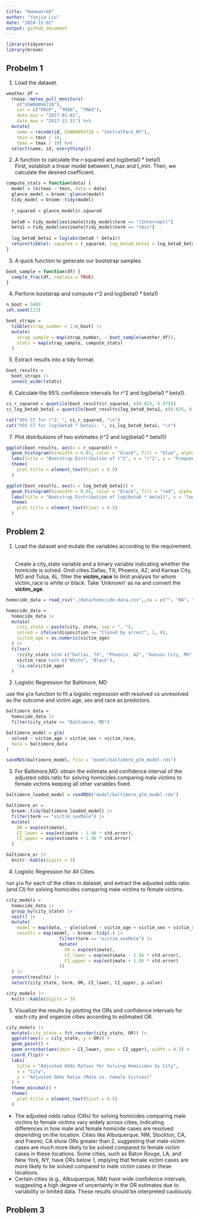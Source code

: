 ```yaml
---
title: "Homework6"
author: "Yunjia Liu"
date: "2024-12-02"
output: github_document
---
```


```r
library(tidyverse)
library(broom)
```

## Probelm 1

1. Load the dataset.

```r
weather_df = 
  rnoaa::meteo_pull_monitors(
    c("USW00094728"),
    var = c("PRCP", "TMIN", "TMAX"), 
    date_min = "2017-01-01",
    date_max = "2017-12-31") %>%
  mutate(
    name = recode(id, USW00094728 = "CentralPark_NY"),
    tmin = tmin / 10,
    tmax = tmax / 10) %>%
  select(name, id, everything())
```


2. A function to calculate the r-squared and log(beta0 * beta1) \
First, establish a linear model between t_max and t_min. Then, we calculate the desired coefficient.

```r
compute_stats = function(data) {
  model = lm(tmax ~ tmin, data = data)
  glance_model = broom::glance(model)
  tidy_model = broom::tidy(model)
  
  r_squared = glance_model$r.squared
  
  beta0 = tidy_model$estimate[tidy_model$term == "(Intercept)"]
  beta1 = tidy_model$estimate[tidy_model$term == "tmin"]
  
  log_beta0_beta1 = log(abs(beta0 * beta1))
  return(tibble(r_squared = r_squared, log_beta0_beta1 = log_beta0_beta1))
}
```

3. A quick function to generate our bootstrap samples
```r
boot_sample = function(df) {
  sample_frac(df, replace = TRUE)
}
```

4. Perform bootstrap and compute r^2 and log(beta0 * beta1)
```r
n_boot = 5000
set.seed(123)

boot_straps =
  tibble(strap_number = 1:n_boot) |>
  mutate(
    strap_sample = map(strap_number, ~ boot_sample(weather_df)),  
    stats = map(strap_sample, compute_stats)
  )
```


5. Extract results into a tidy format.

```r
boot_results = 
  boot_straps |>
  unnest_wider(stats)
```

6. Calculate the 95% confidence intervals for r^2 and log(beta0 * beta1).

```r
ci_r_squared = quantile(boot_results$r_squared, c(0.025, 0.975))
ci_log_beta0_beta1 = quantile(boot_results$log_beta0_beta1, c(0.025, 0.975))

cat("95% CI for r^2: ", ci_r_squared, "\n")
cat("95% CI for log(beta0 * beta1): ", ci_log_beta0_beta1, "\n")
```

7. Plot distributions of two estimates (r^2 and log(beta0 * beta1))

```r
ggplot(boot_results, aes(x = r_squared)) +
  geom_histogram(binwidth = 0.01, color = "black", fill = "blue", alpha = 0.7) +
  labs(title = "Bootstrap Distribution of r^2", x = "r^2", y = "Frequency") +
  theme(
    plot.title = element_text(hjust = 0.5)
  )

ggplot(boot_results, aes(x = log_beta0_beta1)) +
  geom_histogram(binwidth = 0.05, color = "black", fill = "red", alpha = 0.7) +
  labs(title = "Bootstrap Distribution of log(beta0 * beta1)", x = "log(beta0 * beta1)", y = "Frequency") +
  theme(
    plot.title = element_text(hjust = 0.5)
  )
```

## Problem 2

1. Load the dataset and mutate the variables according to the requirement. \ 

   Create a city_state variable and a binary variable indicating whether the homicide is solved. Omit cities Dallas, TX; Phoenix,      AZ; and Kansas City, MO  and Tulsa, AL. filter the **victim_race** to limit analysis for whom victim_race is white or black. Take    'Unknown' as na and convert the **victim_age**.

```r
homocide_data = read_csv("./data/homicide-data.csv",,na = c("", "NA", "N/A","Unknown"))

homocide_data =
  homocide_data |>
  mutate(
    city_state = paste(city, state, sep = ", "),
    solved = ifelse(disposition == "Closed by arrest", 1, 0),
    victim_age = as.numeric(victim_age)
  ) |>
  filter(
    !(city_state %in% c("Dallas, TX", "Phoenix, AZ", "Kansas City, MO", "Tulsa, AL")),
    victim_race %in% c("White", "Black"),
    !is.na(victim_age)
  )
```

2. Logistic Regression for Baltimore, MD \

  use the `glm` function to fit a logistic regression with resolved vs unresolved as the outcome and victim age, sex and race as      predictors.
```r
baltimore_data =
  homocide_data |>
  filter(city_state == "Baltimore, MD")

baltimore_model = glm(
  solved ~ victim_age + victim_sex + victim_race,
  data = baltimore_data
)

saveRDS(baltimore_model, file = "model/baltimore_glm_model.rds")

```

3. For Baltimore,MD: obtain the estimate and confidence interval of the adjusted odds ratio for solving homicides comparing male victims to female victims keeping all other variables fixed.

```r
baltimore_loaded_model = readRDS("model/baltimore_glm_model.rds")

baltimore_or = 
  broom::tidy(baltimore_loaded_model) |>
  filter(term == "victim_sexMale") |>
  mutate(
    OR = exp(estimate),
    CI_lower = exp(estimate - 1.96 * std.error),
    CI_upper = exp(estimate + 1.96 * std.error)
  )

baltimore_or |>
  knitr::kable(digits = 3)
```


4. Logistic Regression for All Cities. \ 

run `glm` for each of the cities in dataset, and extract the adjusted odds ratio (and CI) for solving homicides comparing male victims to female victims. 
```r
city_models =
  homocide_data |> 
  group_by(city_state) |> 
  nest() |> 
  mutate(
    model = map(data, ~ glm(solved ~ victim_age + victim_sex + victim_race, data = ., family = binomial())),
    results = map(model, ~ broom::tidy(.) |> 
                    filter(term == "victim_sexMale") |> 
                    mutate(
                      OR = exp(estimate),
                      CI_lower = exp(estimate - 1.96 * std.error),
                      CI_upper = exp(estimate + 1.96 * std.error)
                    ))
  ) |> 
  unnest(results) |> 
  select(city_state, term, OR, CI_lower, CI_upper, p.value)

city_models |> 
  knitr::kable(digits = 3)
```


5. Visualize the results by plotting the ORs and confidence intervals for each city and organize cities according to estimated OR.
```r
city_models |>
  mutate(city_state = fct_reorder(city_state, OR)) |>
  ggplot(aes(x = city_state, y = OR)) +
  geom_point() +
  geom_errorbar(aes(ymin = CI_lower, ymax = CI_upper), width = 0.2) +
  coord_flip() +
  labs(
    title = "Adjusted Odds Ratios for Solving Homicides by City",
    x = "City",
    y = "Adjusted Odds Ratio (Male vs. Female Victims)"
  ) +
  theme_minimal() +
  theme(
    plot.title = element_text(hjust = 0.5)
  )

```


- The adjusted odds ratios (ORs) for solving homicides comparing male victims to female victims vary widely across cities, indicating differences in how male and female homicide cases are resolved depending on the location. Cities like Albuquerque, NM, Stockton, CA, and Fresno, CA show ORs greater than 2, suggesting that male victim cases are much more likely to be solved compared to female victim cases in these locations. Some cities, such as Baton Rouge, LA, and New York, NY, have ORs below 1, implying that female victim cases are more likely to be solved compared to male victim cases in these locations.
- Certain cities (e.g., Albuquerque, NM) have wide confidence intervals, suggesting a high degree of uncertainty in the OR estimates due to variability or limited data. These results should be interpreted cautiously.


## Problem 3
```r

```

